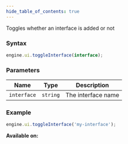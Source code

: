 ```yaml
---
hide_table_of_contents: true
---
```



Toggles whether an interface is added or not

### Syntax

```js
engine.ui.toggleInterface(interface);
```

### Parameters

| Name        | Type     | Description        |
| ----------- | -------- | ------------------ |
| `interface` | `string` | The interface name |

### Example

```js
engine.ui.toggleInterface('my-interface');
```

**Available on:** <ClientTag />

